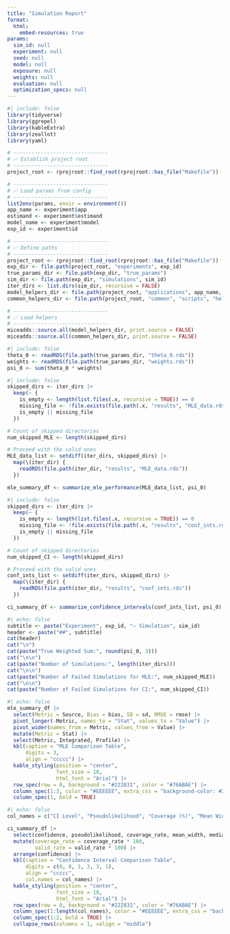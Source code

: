 ```yaml
---
title: "Simulation Report"
format: 
  html:
    embed-resources: true
params:
  sim_id: null
  experiment: null
  seed: null
  model: null
  exposure: null
  weights: null
  evaluation: null
  optimization_specs: null
---
```


```r
#| include: false
library(tidyverse)
library(ggrepel)
library(kableExtra)
library(zeallot)
library(yaml)

# -------------------------------
# ✅ Establish project root
# -------------------------------
project_root <- rprojroot::find_root(rprojroot::has_file("Makefile"))

# -------------------------------
# ✅ Load params from config
# -------------------------------
list2env(params, envir = environment())
app_name <- experiment$app
estimand <- experiment$estimand
model_name <- experiment$model
exp_id <- experiment$id

# -------------------------------
# ✅ Define paths
# -------------------------------
project_root <- rprojroot::find_root(rprojroot::has_file("Makefile"))
exp_dir <- file.path(project_root, "experiments", exp_id)
true_params_dir <- file.path(exp_dir, "true_params")
sim_dir <- file.path(exp_dir, "simulations", sim_id)
iter_dirs <- list.dirs(sim_dir, recursive = FALSE)
model_helpers_dir <- file.path(project_root, "applications", app_name, estimand, model_name, "scripts", "helpers")
common_helpers_dir <- file.path(project_root, "common", "scripts", "helpers")

# -------------------------------
# ✅ Load helpers
# -------------------------------
miceadds::source.all(model_helpers_dir, print.source = FALSE)
miceadds::source.all(common_helpers_dir, print.source = FALSE)
```

```r
#| include: false
theta_0 <- readRDS(file.path(true_params_dir, "theta_0.rds"))
weights <- readRDS(file.path(true_params_dir, "weights.rds"))
psi_0 <- sum(theta_0 * weights)
```

```r
#| include: false
skipped_dirs <- iter_dirs |>
  keep(~ {
    is_empty <- length(list.files(.x, recursive = TRUE)) == 0
    missing_file <- !file.exists(file.path(.x, "results", "MLE_data.rds"))
    is_empty || missing_file
  })

# Count of skipped directories
num_skipped_MLE <- length(skipped_dirs)

# Proceed with the valid ones
MLE_data_list <- setdiff(iter_dirs, skipped_dirs) |>
  map(\(iter_dir) {
    readRDS(file.path(iter_dir, "results", "MLE_data.rds"))
  })

mle_summary_df <- summarize_mle_performance(MLE_data_list, psi_0)
```

```r
#| include: false
skipped_dirs <- iter_dirs |>
  keep(~ {
    is_empty <- length(list.files(.x, recursive = TRUE)) == 0
    missing_file <- !file.exists(file.path(.x, "results", "conf_ints.rds"))
    is_empty || missing_file
  })

# Count of skipped directories
num_skipped_CI <- length(skipped_dirs)

# Proceed with the valid ones
conf_ints_list <- setdiff(iter_dirs, skipped_dirs) |>
  map(\(iter_dir) {
    readRDS(file.path(iter_dir, "results", "conf_ints.rds"))
  })

ci_summary_df <- summarize_confidence_intervals(conf_ints_list, psi_0)
```

```r
#| echo: false
subtitle <- paste("Experiment", exp_id, "— Simulation", sim_id)
header <- paste("##", subtitle)
cat(header)
cat("\n")
cat(paste("True Weighted Sum:", round(psi_0, 3)))
cat("\n\n")
cat(paste("Number of Simulations:", length(iter_dirs)))
cat("\n\n")
cat(paste("Number of Failed Simulations for MLE:", num_skipped_MLE))
cat("\n\n")
cat(paste("Number of Failed Simulations for CI:", num_skipped_CI))
```

```r
#| echo: false
mle_summary_df |>
  select(Metric = Source, Bias = bias, SD = sd, RMSE = rmse) |>
  pivot_longer(-Metric, names_to = "Stat", values_to = "Value") |>
  pivot_wider(names_from = Metric, values_from = Value) |>
  mutate(Metric = Stat) |>
  select(Metric, Integrated, Profile) |> 
  kbl(caption = "MLE Comparison Table",
      digits = 3, 
      align = "ccccc") |>
  kable_styling(position = "center",
                font_size = 18,
                html_font = "Arial") |> 
  row_spec(row = 0, background = "#222831", color = "#76ABAE") |> 
  column_spec(1:3, color = "#EEEEEE", extra_css = "background-color: #222831; vertical-align:middle;") |> 
  column_spec(1, bold = TRUE)
```

```r
#| echo: false
col_names = c("CI Level", "Pseudolikelihood", "Coverage (%)", "Mean Width", "Median Width", "Valid (%)")

ci_summary_df |>
  select(confidence, pseudolikelihood, coverage_rate, mean_width, median_width, valid_rate) |> 
  mutate(coverage_rate = coverage_rate * 100, 
         valid_rate = valid_rate * 100) |> 
  arrange(confidence) |> 
  kbl(caption = "Confidence Interval Comparison Table",
      digits = c(0, 0, 1, 3, 3, 1), 
      align = "ccccc",
      col.names = col_names) |>
  kable_styling(position = "center",
                font_size = 18,
                html_font = "Arial") |> 
  row_spec(row = 0, background = "#222831", color = "#76ABAE") |> 
  column_spec(1:length(col_names), color = "#EEEEEE", extra_css = "background-color: #222831; vertical-align:middle;") |>
  column_spec(1:2, bold = TRUE) |> 
  collapse_rows(columns = 1, valign = "middle")
```





